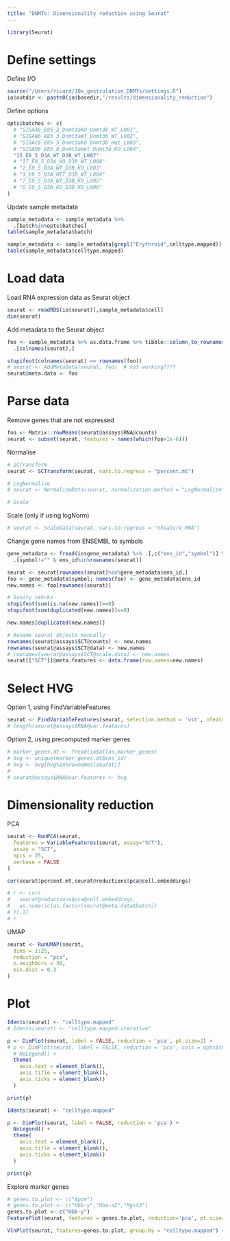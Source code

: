 ```yaml
---
title: "DNMTs: Dimensionality reduction using Seurat"
---
```

  
```r
library(Seurat)
```

# Define settings

Define I/O
```r
source("/Users/ricard/10x_gastrulation_DNMTs/settings.R")
io$outdir <- paste0(io$basedir,"/results/dimensionality_reduction")
```

Define options
```r
opts$batches <- c(
  # "SIGAA6_E85_2_Dnmt3aKO_Dnmt3b_WT_L001", 
  # "SIGAB6_E85_3_Dnmt3aWT_Dnmt3b_WT_L002", 
  # "SIGAC6_E85_5_Dnmt3aKO_Dnmt3b_Het_L003", 
  # "SIGAD6_E85_8_Dnmt3aHet_Dnmt3b_KO_L004",
  "15_E8_5_D3A_WT_D3B_WT_L007"
  # "17_E8_5_D3A_KO_D3B_WT_L008"
  # "2_E8_5_D3A_WT_D3B_KO_L003"
  # "3_E8_5_D3A_HET_D3B_WT_L004"
  # "7_E8_5_D3A_WT_D3B_KO_L005"
  # "8_E8_5_D3A_KO_D3B_KO_L006"
)
```

Update sample metadata
```r
sample_metadata <- sample_metadata %>%
  .[batch%in%opts$batches]
table(sample_metadata$batch)
```

```r
sample_metadata <- sample_metadata[grepl("Erythroid",celltype.mapped)]
table(sample_metadata$celltype.mapped)
```

# Load data

Load RNA expression data as Seurat object
```r
seurat <- readRDS(io$seurat)[,sample_metadata$cell]
dim(seurat)
```

Add metadata to the Seurat object
```r
foo <- sample_metadata %>% as.data.frame %>% tibble::column_to_rownames("cell") %>%
  .[colnames(seurat),]

stopifnot(colnames(seurat) == rownames(foo))
# seurat <- AddMetaData(seurat, foo)  # not working????
seurat@meta.data <- foo
```


# Parse data 

Remove genes that are not expressed
```r
foo <- Matrix::rowMeans(seurat@assays$RNA@counts)
seurat <- subset(seurat, features = names(which(foo>1e-6)))
```

Normalise
```r
# SCTransform
seurat <- SCTransform(seurat, vars.to.regress = "percent.mt")

# LogNormalize
# seurat <- NormalizeData(seurat, normalization.method = "LogNormalize")

# Scale
```

Scale (only if using logNorm)
```r
# seurat <- ScaleData(seurat, vars.to.regress = "nFeature_RNA")
```

Change gene names from ENSEMBL to symbols
```r
gene_metadata <- fread(io$gene_metadata) %>% .[,c("ens_id","symbol")] %>%
  .[symbol!="" & ens_id%in%rownames(seurat)]

seurat <- seurat[rownames(seurat)%in%gene_metadata$ens_id,]
foo <- gene_metadata$symbol; names(foo) <- gene_metadata$ens_id
new.names <- foo[rownames(seurat)]

# Sanity cehcks
stopifnot(sum(is.na(new.names))==0)
stopifnot(sum(duplicated(new.names))==0)

new.names[duplicated(new.names)]

# Rename seurat objects manually
rownames(seurat@assays$SCT@counts) <- new.names
rownames(seurat@assays$SCT@data) <- new.names
# rownames(seurat@assays$SCT@scale.data) <- new.names
seurat[["SCT"]]@meta.features <- data.frame(row.names=new.names)
```


# Select HVG

Option 1, using FindVariableFeatures
```r
seurat <- FindVariableFeatures(seurat, selection.method = 'vst', nfeatures = 1000, assay = "SCT")
# length(seurat@assays$RNA@var.features)
```

Option 2, using precomputed marker genes
```r
# marker_genes.dt <- fread(io$atlas.marker_genes)
# hvg <- unique(marker_genes.dt$ens_id)
# hvg <- hvg[hvg%in%rownames(seurat)]
# 
# seurat@assays$RNA@var.features <- hvg
```

# Dimensionality reduction

PCA 
```r
seurat <- RunPCA(seurat, 
  features = VariableFeatures(seurat, assay="SCT"),
  assay = "SCT",
  npcs = 25,
  verbose = FALSE
)
```

```r
cor(seurat$percent.mt,seurat@reductions$pca@cell.embeddings)
```

<!-- Correlation between PCs and batch -->
```r
# r <- cor(
#   seurat@reductions$pca@cell.embeddings,
#   as.numeric(as.factor(seurat@meta.data$batch))
# )[,1]
# r
```

UMAP
```r
seurat <- RunUMAP(seurat, 
  dims = 1:25,
  reduction = "pca",
  n.neighbors = 30,
  min.dist = 0.3
)
```

# Plot 

```r
Idents(seurat) <- "celltype.mapped"
# Idents(seurat) <- "celltype.mapped.iterative"

p <- DimPlot(seurat, label = FALSE, reduction = 'pca', pt.size=2) + 
# p <- DimPlot(seurat, label = FALSE, reduction = 'pca', cols = opts$celltype.colors, pt.size=2) + 
  # NoLegend() +
  theme(
    axis.text = element_blank(),
    axis.title = element_blank(),
    axis.ticks = element_blank()
  )

print(p)
```

```r
Idents(seurat) <- "celltype.mapped"

p <- DimPlot(seurat, label = FALSE, reduction = 'pca') + 
  NoLegend() +
  theme(
    axis.text = element_blank(),
    axis.title = element_blank(),
    axis.ticks = element_blank()
  )

print(p)
```

Explore marker genes
```r
# genes.to.plot <- c("Apom")
# genes.to.plot <- c("Hbb-y","Hba-a2","Mgst3")
genes.to.plot <- c("Hbb-y")
FeaturePlot(seurat, features = genes.to.plot, reduction='pca', pt.size=2)

```

```r
VlnPlot(seurat, features=genes.to.plot, group.by = "celltype.mapped") + NoLegend()
```



